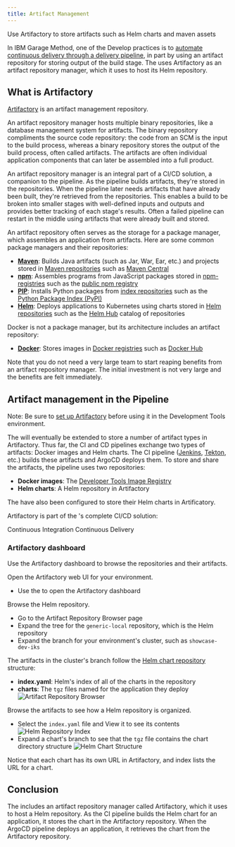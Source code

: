 ```yaml
---
title: Artifact Management
---
```



<PageDescription>

Use Artifactory to store artifacts such as Helm charts and maven assets

</PageDescription>

In IBM Garage Method, one of the Develop practices is to [automate continuous delivery through a delivery pipeline](https://www.ibm.com/garage/method/practices/deliver/practice_delivery_pipeline/), in part by using an artifact repository for storing output of the build stage. The <Globals name="env" /> uses Artifactory as an artifact repository manager, which it uses to host its Helm repository.

## What is Artifactory

[Artifactory](https://jfrog.com/artifactory/) is an artifact management repository.

An artifact repository manager hosts multiple binary repositories, like a database management system for artifacts. The binary repository compliments the source code repository: the code from an SCM is the input to the build process, whereas a binary repository stores the output of the build process, often called artifacts. The artifacts are often individual application components that can later be assembled into a full product.

An artifact repository manager is an integral part of a CI/CD solution, a companion to the pipeline. As the pipeline builds artifacts, they're stored in the repositories. When the pipeline later needs artifacts that have already been built, they're retrieved from the repositories. This enables a build to be broken into smaller stages with well-defined inputs and outputs and provides better tracking of each stage's results. Often a failed pipeline can restart in the middle using artifacts that were already built and stored.

An artifact repository often serves as the storage for a package manager, which assembles an application from artifacts. Here are some common package managers and their repositories:
- [**Maven**](https://maven.apache.org): Builds Java artifacts (such as Jar, War, Ear, etc.) and projects stored in [Maven repositories](https://maven.apache.org/guides/introduction/introduction-to-repositories.html) such as [Maven Central](https://maven.apache.org/repository/index.html)
- [**npm**](https://docs.npmjs.com/about-npm/): Assembles programs from JavaScript packages stored in [npm-registries](https://docs.npmjs.com/misc/registry) such as the [public npm registry](https://docs.npmjs.com/about-the-public-npm-registry)
- [**PIP**](https://pypi.org/project/pip/): Installs Python packages from [index repositories](https://packaging.python.org/guides/hosting-your-own-index/) such as the [Python Package Index (PyPI)](https://pypi.org/)
- [**Helm**](https://helm.sh): Deploys applications to Kubernetes using charts stored in [Helm repositories](https://helm.sh/docs/chart_repository/) such as the [Helm Hub](https://helm.sh/blog/intro-helm-hub/) catalog of repositories

Docker is not a package manager, but its architecture includes an artifact repository:
- [**Docker**](https://www.docker.com/): Stores images in [Docker registries](https://docs.docker.com/registry/) such as [Docker Hub](https://docs.docker.com/docker-hub/)

Note that you do not need a very large team to start reaping benefits from an artifact repository manager. The initial investment is not very large and the benefits are felt immediately.

## Artifact management in the Pipeline

Note: Be sure to [set up Artifactory](/getting-started/artifactory-setup) before using it in the Development Tools environment.

The <Globals name="env" /> will eventually be extended to store a number of artifact types in Artifactory. Thus far, the CI and CD pipelines exchange two types of artifacts: Docker images and Helm charts. The CI pipeline ([Jenkins](/guides/continuous-integration), [Tekton](/guides/continuous-integration-tekton), etc.) builds these artifacts and ArgoCD deploys them. To store and share the artifacts, the pipeline uses two repositories:
- **Docker images**: The [Developer Tools Image Registry](/guides/image-registry)
- **Helm charts**: A Helm repository in Artifactory

The [<Globals name="templates" />](/starterkits) have also been configured to store their Helm charts in Artificatory.

Artifactory is part of the <Globals name="env" />'s complete CI/CD solution:

<AnchorLinks small>
  <AnchorLink to="../../guides/continuous-integration">Continuous Integration</AnchorLink>
  <AnchorLink to="../../guides/continuous-delivery">Continuous Delivery</AnchorLink>
</AnchorLinks>

### Artifactory dashboard

Use the Artifactory dashboard to browse the repositories and their artifacts.

Open the Artifactory web UI for your environment.
- Use the [<Globals name="dashboard" />](/getting-started/dashboard) to open the Artifactory dashboard

Browse the Helm repository.
- Go to the Artifact Repository Browser page
- Expand the tree for the `generic-local` repository, which is the Helm repository
- Expand the branch for your environment's cluster, such as `showcase-dev-iks`

The artifacts in the cluster's branch follow the [Helm chart repository](https://helm.sh/docs/chart_repository/) structure:
- **index.yaml**: Helm's index of all of the charts in the repository
- **charts**: The `tgz` files named for the application they deploy
      ![Artifact Repository Browser](artifact-repo-browser.png)

Browse the artifacts to see how a Helm repository is organized.
- Select the `index.yaml` file and View it to see its contents
      ![Helm Repository Index](helm-repo-index.png)
- Expand a chart's branch to see that the `tgz` file contains the chart directory structure
      ![Helm Chart Structure](helm-chart-structure.png)

Notice that each chart has its own URL in Artifactory, and index lists the URL for a chart.

## Conclusion

The <Globals name="env" /> includes an artifact repository manager called Artifactory, which it uses to host a Helm repository.
As the CI pipeline builds the Helm chart for an application, it stores the chart in the Artifactory repository. When the ArgoCD pipeline deploys an application, it retrieves the chart from the Artifactory repository.
